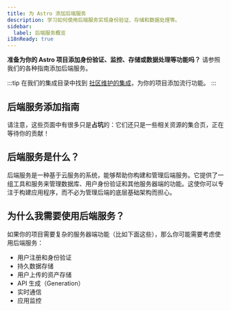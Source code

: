 ```yaml
---
title: 为 Astro 添加后端服务
description: 学习如何使用后端服务实现身份验证、存储和数据处理等。
sidebar:
  label: 后端服务概览
i18nReady: true
---
```


**准备为你的 Astro 项目添加身份验证、监控、存储或数据处理等功能吗？**
请参照我们的各种指南添加后端服务。

:::tip
在我们的集成目录中找到 [社区维护的集成](https://astro.build/integrations/)，为你的项目添加流行功能。
:::

## 后端服务添加指南

请注意，这些页面中有很多只是**占坑**的：它们还只是一些相关资源的集合页，正在等待你的贡献！

<BackendGuidesNav />

## 后端服务是什么？

后端服务是一种基于云服务的系统，能够帮助你构建和管理后端服务。它提供了一组工具和服务来管理数据库、用户身份验证和其他服务器端的功能。这使你可以专注于构建应用程序，而不必为管理后端的底层基础架构而担心。

## 为什么我需要使用后端服务？

如果你的项目需要复杂的服务器端功能（比如下面这些），那么你可能需要考虑使用后端服务：
- 用户注册和身份验证
- 持久数据存储
- 用户上传的资产存储
- API 生成（Generation）
- 实时通信
- 应用监控
